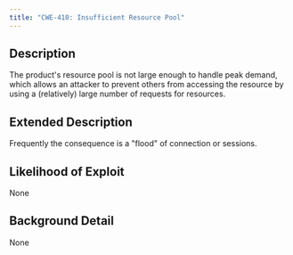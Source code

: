 ```yaml
---
title: "CWE-410: Insufficient Resource Pool"
---
```


## Description
The product's resource pool is not large enough to handle peak demand, which allows an attacker to prevent others from accessing the resource by using a (relatively) large number of requests for resources.

## Extended Description
Frequently the consequence is a "flood" of connection or sessions.

## Likelihood of Exploit
None

## Background Detail
None
        